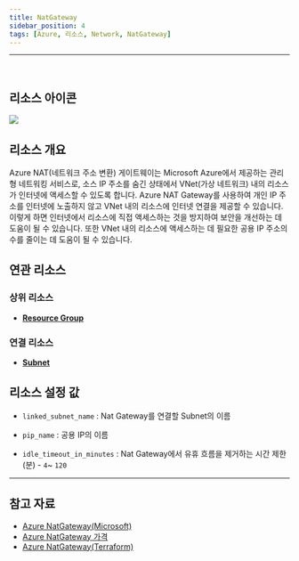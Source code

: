 ```yaml
---
title: NatGateway
sidebar_position: 4
tags: [Azure, 리소스, Network, NatGateway]
---
```







<hr />
<br />

## 리소스 아이콘
<img src={icon} />

## 리소스 개요
Azure NAT(네트워크 주소 변환) 게이트웨이는 Microsoft Azure에서 제공하는 관리형 네트워킹 서비스로, 소스 IP 주소를 숨긴 상태에서 VNet(가상 네트워크) 내의 리소스가 인터넷에 액세스할 수 있도록 합니다.
Azure NAT Gateway를 사용하여 개인 IP 주소를 인터넷에 노출하지 않고 VNet 내의 리소스에 인터넷 연결을 제공할 수 있습니다. 이렇게 하면 인터넷에서 리소스에 직접 액세스하는 것을 방지하여 보안을 개선하는 데 도움이 될 수 있습니다. 
또한 VNet 내의 리소스에 액세스하는 데 필요한 공용 IP 주소의 수를 줄이는 데 도움이 될 수 있습니다.



## 연관 리소스
### 상위 리소스
- [**Resource Group**](https://docs.cstudio.app/docs/resource/azure/Base/ResourceGroup)


### 연결 리소스
- [**Subnet**](https://docs.cstudio.app/docs/resource/azure/Network/Subnet)


## 리소스 설정 값
- ```linked_subnet_name``` : Nat Gateway를 연결할 Subnet의 이름

- ```pip_name``` : 공용 IP의 이름 

- ```idle_timeout_in_minutes``` : Nat Gateway에서 유휴 흐름을 제거하는 시간 제한(분)  - ```4```~  ```120```



<hr />

## 참고 자료
- [Azure NatGateway(Microsoft)](https://learn.microsoft.com/en-us/azure/virtual-network/nat-gateway/nat-overview)
- [Azure NatGateway 가격](https://azure.microsoft.com/en-us/pricing/details/virtual-network/) 
- [Azure NatGateway(Terraform)](https://registry.terraform.io/providers/hashicorp/azurerm/latest/docs/resources/nat_gateway)

